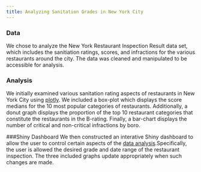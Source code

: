 ```yaml
---
title: Analyzing Sanitation Grades in New York City
---
```

### Data
We chose to analyze the New York Restaurant Inspection Result data set, which includes the sanitiation ratings, scores, and infractions for the various restaurants around the city. The data was cleaned and manipulated to be accessible for analysis.

### Analysis
We initially examined various sanitation rating aspects of restaurants in New York City using [plotly](p8105_hw6_kb2908.html). We included a box-plot which displays the score medians for the 10 most popular categories of restaurants. Additionally, a donut graph displays the proportion of the top 10 restaurant categories that constitute the restaurants in the B-rating. Finally, a bar-chart displays the number of critical and non-critical infractions by boro.

###Shiny Dashboard
We then constructed an interative Shiny dashboard to allow the user to control certain aspects of the [data analysis](https://kblitsman.shinyapps.io/p8105_hw6_problem2/).Specifically, the user is allowed the desired grade and date range of the restaurant inspection. The three included graphs update appropriately when such changes are made. 